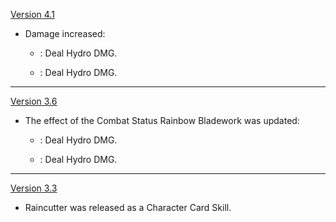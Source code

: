 {{Change History/Header}}
[[Version 4.1]]
* Damage increased:
** {{Color|Old}}: Deal {{Highlight|1}} Hydro DMG.
** {{Color|New}}: Deal {{Highlight|2}} Hydro DMG.
----
[[Version 3.6]]
* The effect of the Combat Status Rainbow Bladework was updated:
** {{Color|Old}}: Deal {{Highlight|2}} Hydro DMG.
** {{Color|New}}: Deal {{Highlight|1}} Hydro DMG.
----
[[Version 3.3]]
* Raincutter was released as a Character Card Skill.
<noinclude>


</noinclude>